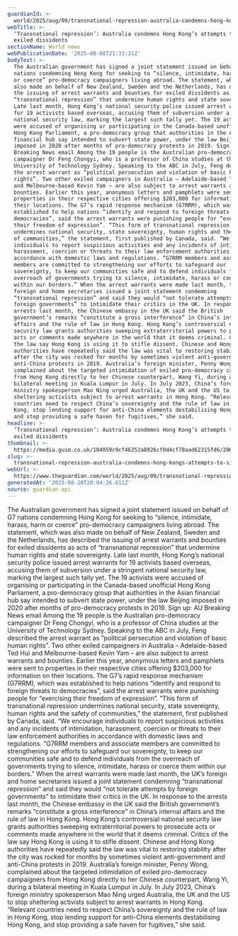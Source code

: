 ```yaml
---
guardianId: >-
  world/2025/aug/09/transnational-repression-australia-condemns-hong-kongs-attempts-to-silence-exiled-dissidents-ntwnfb
webTitle: >-
  ‘Transnational repression’: Australia condemns Hong Kong’s attempts to silence
  exiled dissidents
sectionName: World news
webPublicationDate: '2025-08-08T21:33:31Z'
bodyText: >-
  The Australian government has signed a joint statement issued on behalf of G7
  nations condemning Hong Kong for seeking to “silence, intimidate, harass, harm
  or coerce” pro-democracy campaigners living abroad. The statement, which was
  also made on behalf of New Zealand, Sweden and the Netherlands, has described
  the issuing of arrest warrants and bounties for exiled dissidents as acts of
  “transnational repression” that undermine human rights and state sovereignty.
  Late last month, Hong Kong’s national security police issued arrest warrants
  for 19 activists based overseas, accusing them of subversion under a stringent
  national security law, marking the largest such tally yet. The 19 activists
  were accused of organising or participating in the Canada-based unofficial
  Hong Kong Parliament, a pro-democracy group that authorities in the Asian
  financial hub say intended to subvert state power, under the law Beijing
  imposed in 2020 after months of pro-democracy protests in 2019. Sign up: AU
  Breaking News email Among the 19 people is the Australian pro-democracy
  campaigner Dr Feng Chongyi, who is a professor of China studies at the
  University of Technology Sydney. Speaking to the ABC in July, Feng described
  the arrest warrant as “political persecution and violation of basic human
  rights”. Two other exiled campaigners in Australia – Adelaide-based Ted Hui
  and Melbourne-based Kevin Yam – are also subject to arrest warrants and
  bounties. Earlier this year, anonymous letters and pamphlets were sent to
  properties in their respective cities offering $203,000 for information on
  their locations. The G7’s rapid response mechanism (G7RRM), which was
  established to help nations “identify and respond to foreign threats to
  democracies”, said the arrest warrants were punishing people for “exercising
  their freedom of expression”. “This form of transnational repression
  undermines national security, state sovereignty, human rights and the safety
  of communities,” the statement, first published by Canada, said. “We encourage
  individuals to report suspicious activities and any incidents of intimidation,
  harassment, coercion or threats to their law enforcement authorities in
  accordance with domestic laws and regulations. “G7RRM members and associate
  members are committed to strengthening our efforts to safeguard our
  sovereignty, to keep our communities safe and to defend individuals from the
  overreach of governments trying to silence, intimidate, harass or coerce them
  within our borders.” When the arrest warrants were made last month, the UK’s
  foreign and home secretaries issued a joint statement condemning
  “transnational repression” and said they would “not tolerate attempts by
  foreign governments” to intimidate their critics in the UK. In response to the
  arrests last month, the Chinese embassy in the UK said the British
  government’s remarks “constitute a gross interference” in China’s internal
  affairs and the rule of law in Hong Kong. Hong Kong’s controversial national
  security law grants authorities sweeping extraterritorial powers to prosecute
  acts or comments made anywhere in the world that it deems criminal. Critics of
  the law say Hong Kong is using it to stifle dissent. Chinese and Hong Kong
  authorities have repeatedly said the law was vital to restoring stability
  after the city was rocked for months by sometimes violent anti-government and
  anti-China protests in 2019. Australia’s foreign minister, Penny Wong,
  complained about the targeted intimidation of exiled pro-democracy campaigners
  from Hong Kong directly to her Chinese counterpart, Wang Yi, during a
  bilateral meeting in Kuala Lumpur in July. In July 2023, China’s foreign
  ministry spokesperson Mao Ning urged Australia, the UK and the US to stop
  sheltering activists subject to arrest warrants in Hong Kong. “Relevant
  countries need to respect China’s sovereignty and the rule of law in Hong
  Kong, stop lending support for anti-China elements destabilising Hong Kong,
  and stop providing a safe haven for fugitives,” she said.
headline: >-
  ‘Transnational repression’: Australia condemns Hong Kong’s attempts to silence
  exiled dissidents
thumbnail: >-
  https://media.guim.co.uk/104059c9cf46252a8926cf0d4cf78aad62315fd6/206_0_2720_2176/500.jpg
slug: >-
  transnational-repression-australia-condemns-hong-kongs-attempts-to-silence-exiled-dissidents
webUrl: >-
  https://www.theguardian.com/world/2025/aug/09/transnational-repression-australia-condemns-hong-kongs-attempts-to-silence-exiled-dissidents-ntwnfb
generatedAt: '2025-08-28T20:04:26.611Z'
source: guardian-api
---
```

The Australian government has signed a joint statement issued on behalf of G7 nations condemning Hong Kong for seeking to “silence, intimidate, harass, harm or coerce” pro-democracy campaigners living abroad. The statement, which was also made on behalf of New Zealand, Sweden and the Netherlands, has described the issuing of arrest warrants and bounties for exiled dissidents as acts of “transnational repression” that undermine human rights and state sovereignty. Late last month, Hong Kong’s national security police issued arrest warrants for 19 activists based overseas, accusing them of subversion under a stringent national security law, marking the largest such tally yet. The 19 activists were accused of organising or participating in the Canada-based unofficial Hong Kong Parliament, a pro-democracy group that authorities in the Asian financial hub say intended to subvert state power, under the law Beijing imposed in 2020 after months of pro-democracy protests in 2019. Sign up: AU Breaking News email Among the 19 people is the Australian pro-democracy campaigner Dr Feng Chongyi, who is a professor of China studies at the University of Technology Sydney. Speaking to the ABC in July, Feng described the arrest warrant as “political persecution and violation of basic human rights”. Two other exiled campaigners in Australia – Adelaide-based Ted Hui and Melbourne-based Kevin Yam – are also subject to arrest warrants and bounties. Earlier this year, anonymous letters and pamphlets were sent to properties in their respective cities offering $203,000 for information on their locations. The G7’s rapid response mechanism (G7RRM), which was established to help nations “identify and respond to foreign threats to democracies”, said the arrest warrants were punishing people for “exercising their freedom of expression”. “This form of transnational repression undermines national security, state sovereignty, human rights and the safety of communities,” the statement, first published by Canada, said. “We encourage individuals to report suspicious activities and any incidents of intimidation, harassment, coercion or threats to their law enforcement authorities in accordance with domestic laws and regulations. “G7RRM members and associate members are committed to strengthening our efforts to safeguard our sovereignty, to keep our communities safe and to defend individuals from the overreach of governments trying to silence, intimidate, harass or coerce them within our borders.” When the arrest warrants were made last month, the UK’s foreign and home secretaries issued a joint statement condemning “transnational repression” and said they would “not tolerate attempts by foreign governments” to intimidate their critics in the UK. In response to the arrests last month, the Chinese embassy in the UK said the British government’s remarks “constitute a gross interference” in China’s internal affairs and the rule of law in Hong Kong. Hong Kong’s controversial national security law grants authorities sweeping extraterritorial powers to prosecute acts or comments made anywhere in the world that it deems criminal. Critics of the law say Hong Kong is using it to stifle dissent. Chinese and Hong Kong authorities have repeatedly said the law was vital to restoring stability after the city was rocked for months by sometimes violent anti-government and anti-China protests in 2019. Australia’s foreign minister, Penny Wong, complained about the targeted intimidation of exiled pro-democracy campaigners from Hong Kong directly to her Chinese counterpart, Wang Yi, during a bilateral meeting in Kuala Lumpur in July. In July 2023, China’s foreign ministry spokesperson Mao Ning urged Australia, the UK and the US to stop sheltering activists subject to arrest warrants in Hong Kong. “Relevant countries need to respect China’s sovereignty and the rule of law in Hong Kong, stop lending support for anti-China elements destabilising Hong Kong, and stop providing a safe haven for fugitives,” she said.
